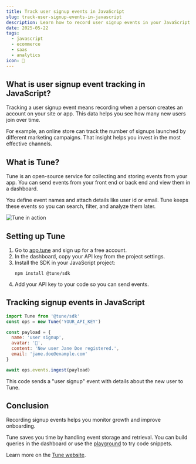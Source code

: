 ```yaml
---
title: Track user signup events in JavaScript
slug: track-user-signup-events-in-javascript
description: Learn how to record user signup events in your JavaScript apps using Tune to monitor onboarding and drive growth insights.
date: 2025-05-22
tags:
  - javascript
  - ecommerce
  - saas
  - analytics
icon: 🎉
---
```


## What is user signup event tracking in JavaScript?

Tracking a user signup event means recording when a person creates an account on your site or app. This data helps you see how many new users join over time.

For example, an online store can track the number of signups launched by different marketing campaigns. That insight helps you invest in the most effective channels.

## What is Tune?

Tune is an open-source service for collecting and storing events from your app. You can send events from your front end or back end and view them in a dashboard.

You define event names and attach details like user id or email. Tune keeps these events so you can search, filter, and analyze them later.

![Tune in action](https://tune/images/misc/ops-usage.jpg)

## Setting up Tune

1. Go to [app.tune](https://app.tune) and sign up for a free account.
2. In the dashboard, copy your API key from the project settings.
3. Install the SDK in your JavaScript project:  
   ```
   npm install @tune/sdk
   ```
4. Add your API key to your code so you can send events.

## Tracking signup events in JavaScript

```javascript
import Tune from '@tune/sdk'
const ops = new Tune('YOUR_API_KEY')

const payload = {
  name: 'user signup',
  avatar: '🎉',
  content: 'New user Jane Doe registered.',
  email: 'jane.doe@example.com'
}

await ops.events.ingest(payload)
```

This code sends a "user signup" event with details about the new user to Tune.

## Conclusion

Recording signup events helps you monitor growth and improve onboarding.

Tune saves you time by handling event storage and retrieval. You can build queries in the dashboard or use the [playground](https://tune/playground) to try code snippets.

Learn more on the [Tune website](https://tune).